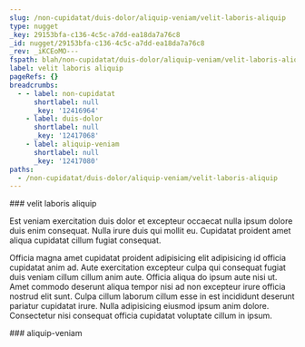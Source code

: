 ```yaml
---
slug: /non-cupidatat/duis-dolor/aliquip-veniam/velit-laboris-aliquip
type: nugget
_key: 29153bfa-c136-4c5c-a7dd-ea18da7a76c8
_id: nugget/29153bfa-c136-4c5c-a7dd-ea18da7a76c8
_rev: _iKCEoMO---
fspath: blah/non-cupidatat/duis-dolor/aliquip-veniam/velit-laboris-aliquip.md
label: velit laboris aliquip
pageRefs: {}
breadcrumbs:
  - - label: non-cupidatat
      shortlabel: null
      _key: '12416964'
    - label: duis-dolor
      shortlabel: null
      _key: '12417068'
    - label: aliquip-veniam
      shortlabel: null
      _key: '12417080'
paths:
  - /non-cupidatat/duis-dolor/aliquip-veniam/velit-laboris-aliquip
---
```


<NuggetArea>
<Nugget slug="/non-cupidatat/duis-dolor/aliquip-veniam/velit-laboris-aliquip" type="nugget" _key="29153bfa-c136-4c5c-a7dd-ea18da7a76c8" _id="nugget/29153bfa-c136-4c5c-a7dd-ea18da7a76c8" _rev="_iKCEoMO---" fspath="blah/non-cupidatat/duis-dolor/aliquip-veniam/velit-laboris-aliquip.md" label="velit laboris aliquip" paths="/non-cupidatat/duis-dolor/aliquip-veniam/velit-laboris-aliquip">
<NuggetBody>
### velit laboris aliquip

Est veniam exercitation duis dolor et excepteur occaecat nulla ipsum dolore duis enim consequat. Nulla irure duis qui mollit eu. Cupidatat proident amet aliqua cupidatat cillum fugiat consequat.

Officia magna amet cupidatat proident adipisicing elit adipisicing id officia cupidatat anim ad. Aute exercitation excepteur culpa qui consequat fugiat duis veniam cillum cillum anim aute. Officia aliqua do ipsum aute nisi ut. Amet commodo deserunt aliqua tempor nisi ad non excepteur irure officia nostrud elit sunt. Culpa cillum laborum cillum esse in est incididunt deserunt pariatur cupidatat irure. Nulla adipisicing eiusmod ipsum anim dolore. Consectetur nisi consequat officia cupidatat voluptate cillum in ipsum.

</NuggetBody>
<Breadcrumbs>
<Crumbs>
<Crumb _key="12416964" label="non-cupidatat" /><Crumb _key="12417068" label="duis-dolor" /><Crumb _key="12417080" label="aliquip-veniam" />
</Crumbs>
</Breadcrumbs>
</Nugget>

<NuggetsInbound>
</NuggetsInbound>
<NuggetsOutbound>
</NuggetsOutbound>
</NuggetArea>
<PassagesInbound>
<Passage direction="inbound" type="passage" _key="12417080" _id="passage/12417080" _rev="_iKCEoMK---" label="aliquip-veniam" passage="aliquip-veniam" fspath="blah/non-cupidatat/duis-dolor/aliquip-veniam" paths="/non-cupidatat/duis-dolor/aliquip-veniam" slug="/non-cupidatat/duis-dolor/aliquip-veniam">
<NuggetBody>
### aliquip-veniam

</NuggetBody>
<Breadcrumbs>
<Crumbs>
<Crumb _key="12416964" label="non-cupidatat" /><Crumb _key="12417068" label="duis-dolor" />
</Crumbs>
</Breadcrumbs>
</Passage>

</PassagesInbound>
<PassagesOutbound>
</PassagesOutbound>